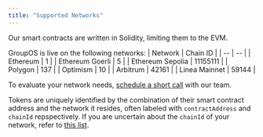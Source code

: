 ```yaml
---
title: "Supported Networks"
---
```


Our smart contracts are written in Solidity, limiting them to the EVM.

GroupOS is live on the following networks:
| Network | Chain ID |
| -- | -- |
| Ethereum | 1 |
| Ethereum Goerli | 5 |
| Ethereum Sepolia | 11155111 |
| Polygon | 137 |
| Optimism | 10 |
| Arbitrum | 42161 |
| Linea Mainnet | 59144 |

To evaluate your network needs, [schedule a short call](https://calendly.com/symmtry/chat) with our team.

Tokens are uniquely identified by the combination of their smart contract address and the network it resides,
often labeled with `contractAddress` and `chainId` repspectively. If you are uncertain about the `chainId` of
your network, refer to [this list](https://chainlist.org/).
